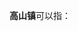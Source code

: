 '''高山镇'''可以指：
{{PRC admin/disambig|14/02/11/101/000|35/01/81/109/000|41/01/82/106/000|41/03/29/106/000|44/09/02/106/000|51/03/21/124/000}}
{{disambig|cat=三字中国镇名消歧义}}